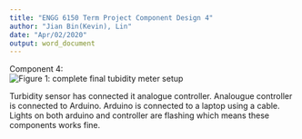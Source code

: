 ```yaml
---
title: "ENGG 6150 Term Project Component Design 4"
author: "Jian Bin(Kevin), Lin"
date: "Apr/02/2020"   
output: word_document
---  
```


\newpage  

Component 4:  
![Figure 1: complete final tubidity meter setup](/Users/Kevin/Documents/MENG/Courses/UoG_Bioinstrumentation/Project/Report/audrui.jpg)



  Turbidity sensor has connected it analogue controller. Analougue controller is connected to Arduino. Arduino is connected to a laptop using a cable. Lights on both arduino and controller are flashing which means these components works fine.  



